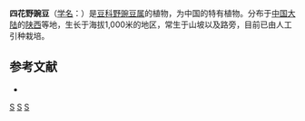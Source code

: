 {{Speciesbox
| genus = Vicia
| species = tetrantha
| authority = Kung
}}

'''四花野豌豆'''（[[学名|学名]]：{{lang|la|''Vicia tetrantha''}}）是[[豆科|豆科]][[野豌豆属|野豌豆属]]的植物，为中国的特有植物。分布于[[中国大陆|中国大陆]]的[[陕西|陕西]]等地，生长于海拔1,000米的地区，常生于山坡以及路旁，目前已由人工引种栽培。

== 参考文献 ==
<div class="references-small">
* {{cite web| url =http://www.bioinfo.cn/db05/KmzwSpecies.php?action=view&id=16711| title =四花野豌豆| work =《中国高等植物数据库全库》| publisher =中国科学院微生物研究所| author =昆明植物研究所| accessdate =2009-02-25| deadurl =yes| archiveurl =https://web.archive.org/web/20160305002225/http://www.bioinfo.cn/db05/KmzwSpecies.php?action=view&id=16711| archivedate =2016-03-05}}
</div>
{{Taxonbar|from=Q10925289}}

[[Category:野豌豆属|S]]
[[Category:中國特有植物|S]]
[[Category:陕西植物|S]]